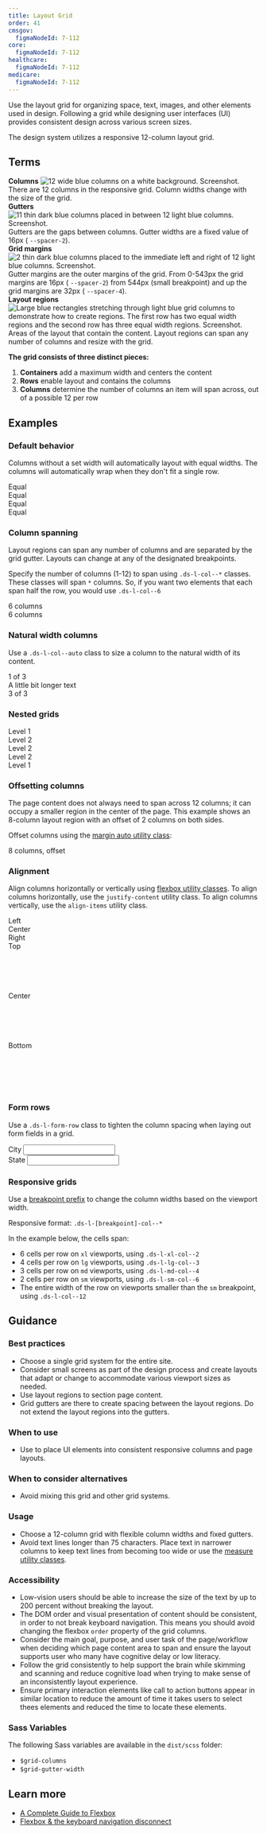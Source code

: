 ```yaml
---
title: Layout Grid
order: 41
cmsgov:
  figmaNodeId: 7-112
core:
  figmaNodeId: 7-112
healthcare:
  figmaNodeId: 7-112
medicare:
  figmaNodeId: 7-112
---
```



Use the layout grid for organizing space, text, images, and other elements used in design. Following a grid while designing user interfaces (UI) provides consistent design across various screen sizes.

The design system utilizes a responsive 12-column layout grid.

## Terms

<div>
  <div class="ds-l-row">
    <div class="ds-l-col--6 ds-u-margin-bottom--2">
      <strong>Columns</strong>
      <img
        alt="12 wide blue columns on a white background. Screenshot."
        src={columnsImg}
        class="ds-u-border--1"
      />
      <span class="ds-u-font-size--sm">
        There are 12 columns in the responsive grid. Column widths change with the size of the grid.
      </span>
    </div>
    <div class="ds-l-col--6 ds-u-margin-bottom--2">
      <strong>Gutters</strong>
      <img
        alt="11 thin dark blue columns placed in between 12 light blue columns. Screenshot."
        src={guttersImg}
        class="ds-u-border--1"
      />
      <span class="ds-u-font-size--sm">
        Gutters are the gaps between columns. Gutter widths are a fixed value of 16px (
        <code>--spacer-2</code>).
      </span>
    </div>
  </div>
  <div class="ds-l-row">
    <div class="ds-l-col--6 ds-u-margin-bottom--2">
      <strong>Grid margins</strong>
      <img
        alt="2 thin dark blue columns placed to the immediate left and right of 12 light blue columns. Screenshot."
        src={gridMarginsImg}
        class="ds-u-border--1"
      />
      <span class="ds-u-font-size--sm">
        Gutter margins are the outer margins of the grid. From 0-543px the grid margins are 16px (
        <code>--spacer-2</code>) from 544px (small breakpoint) and up the grid margins are 32px (
        <code>--spacer-4</code>).
      </span>
    </div>
    <div class="ds-l-col--6 ds-u-margin-bottom--2">
      <strong>Layout regions</strong>
      <img
        alt="Large blue rectangles stretching through light blue grid columns to demonstrate how to create regions. The first row has two equal width regions and the second row has three equal width regions. Screenshot."
        src={layoutRegionsImg}
        class="ds-u-border--1"
      />
      <span class="ds-u-font-size--sm">
        Areas of the layout that contain the content. Layout regions can span any number of columns
        and resize with the grid.
      </span>
    </div>
  </div>
</div>

**The grid consists of three distinct pieces:**

1. **Containers** add a maximum width and centers the content
1. **Rows** enable layout and contains the columns
1. **Columns** determine the number of columns an item will span across, out of a possible 12 per row

## Examples

### Default behavior

Columns without a set width will automatically layout with equal widths. The columns will automatically wrap when they don't fit a single row.

<EmbeddedExample>
  <section class="ds-l-container example-grid">
    <div class="ds-l-row">
      <div class="ds-l-col">Equal</div>
      <div class="ds-l-col">Equal</div>
      <div class="ds-l-col">Equal</div>
      <div class="ds-l-col">Equal</div>
    </div>
  </section>
</EmbeddedExample>

### Column spanning

Layout regions can span any number of columns and are separated by the grid gutter. Layouts can change at any of the designated breakpoints.

Specify the number of columns (1-12) to span using `.ds-l-col--*` classes. These classes will span `*` columns. So, if you want two elements that each span half the row, you would use `.ds-l-col--6`

<EmbeddedExample>
  <section class="ds-l-container example-grid">
    <div class="ds-l-row">
      <div class="ds-l-col--6">6 columns</div>
      <div class="ds-l-col--6">6 columns</div>
    </div>
  </section>
</EmbeddedExample>

### Natural width columns

Use a `.ds-l-col--auto` class to size a column to the natural width of its content.

<EmbeddedExample>
  <section class="ds-l-container example-grid">
    <div class="ds-l-row">
      <div class="ds-l-col--auto">1 of 3</div>
      <div class="ds-l-col--auto">A little bit longer text</div>
      <div class="ds-l-col--auto">3 of 3</div>
    </div>
  </section>
</EmbeddedExample>

### Nested grids

<EmbeddedExample>
  <section class="ds-l-container example-grid">
    <div class="ds-l-row">
      <div class="ds-l-col--9">
        Level 1
        <div class="ds-l-row">
          <article class="ds-l-col--4">Level 2</article>
          <article class="ds-l-col--4">Level 2</article>
          <article class="ds-l-col--4">Level 2</article>
        </div>
      </div>
      <div class="ds-l-col--3">Level 1</div>
    </div>
  </section>
</EmbeddedExample>

### Offsetting columns

The page content does not always need to span across 12 columns; it can occupy a smaller region in the center of the page. This example shows an 8-column layout region with an offset of 2 columns on both sides.

Offset columns using the [margin auto utility class](/utilities/margin/):

<EmbeddedExample>
  <section class="ds-l-container example-grid">
    <div class="ds-l-row">
      <div class="ds-l-col--8 ds-u-margin-left--auto ds-u-margin-right--auto">
        8 columns, offset
      </div>
    </div>
  </section>
</EmbeddedExample>

### Alignment

Align columns horizontally or vertically using [flexbox utility classes](/utilities/flexbox/). To align columns horizontally, use the `justify-content` utility class. To align columns vertically, use the `align-items` utility class.

<EmbeddedExample>
  <section class="ds-l-container example-grid">
    <div class="ds-l-row ds-u-justify-content--start ds-u-border--1 ds-u-padding--1 ds-u-margin-y--2">
      <div class="ds-l-col--3">Left</div>
    </div>
    <div class="ds-l-row ds-u-justify-content--center ds-u-border--1 ds-u-padding--1 ds-u-margin-y--2">
      <div class="ds-l-col--3">Center</div>
    </div>
    <div class="ds-l-row ds-u-justify-content--end ds-u-border--1 ds-u-padding--1 ds-u-margin-y--2">
      <div class="ds-l-col--3">Right</div>
    </div>
    <div
      class="ds-l-row ds-u-align-items--start ds-u-border--1 ds-u-padding--1 ds-u-margin-y--2"
      style="height: 100px"
    >
      <div class="ds-l-col--3">Top</div>
    </div>
    <div
      class="ds-l-row ds-u-align-items--center ds-u-border--1 ds-u-padding--1 ds-u-margin-y--2"
      style="height: 100px"
    >
      <div class="ds-l-col--3">Center</div>
    </div>
    <div
      class="ds-l-row ds-u-align-items--end ds-u-border--1 ds-u-padding--1 ds-u-margin-y--2"
      style="height: 100px"
    >
      <div class="ds-l-col--3">Bottom</div>
    </div>
  </section>
</EmbeddedExample>

### Form rows

Use a `.ds-l-form-row` class to tighten the column spacing when laying out form fields in a grid.

<EmbeddedExample>
  <section class="example-grid">
    <div class="ds-l-form-row">
      <div class="ds-l-col--auto">
        <label class="ds-c-label ds-u-margin-top--0" for="city">
          City
        </label>
        <input class="ds-c-field" type="text" id="city" name="city" />
      </div>
      <div class="ds-l-col--auto">
        <label class="ds-c-label ds-u-margin-top--0" for="state">
          State
        </label>
        <input class="ds-c-field" type="text" id="state" name="state" />
      </div>
    </div>
  </section>
</EmbeddedExample>

### Responsive grids

Use a [breakpoint prefix](/foundation/layout-grid/responsive-design/) to change the column widths based on the viewport width.

Responsive format: `.ds-l-[breakpoint]-col--*`

In the example below, the cells span:

- 6 cells per row on `xl` viewports, using `.ds-l-xl-col--2`
- 4 cells per row on `lg` viewports, using `.ds-l-lg-col--3`
- 3 cells per row on `md` viewports, using `.ds-l-md-col--4`
- 2 cells per row on `sm` viewports, using `.ds-l-sm-col--6`
- The entire width of the row on viewports smaller than the `sm` breakpoint, using `.ds-l-col--12`

<ResponsiveExample
  storyId="foundations-layout-grid--responsive-columns"
  title="Responsive layout grid example"
/>

## Guidance

### Best practices

- Choose a single grid system for the entire site.
- Consider small screens as part of the design process and create layouts that adapt or change to accommodate various viewport sizes as needed.
- Use layout regions to section page content.
- Grid gutters are there to create spacing between the layout regions. Do not extend the layout regions into the gutters.

### When to use

- Use to place UI elements into consistent responsive columns and page layouts.

### When to consider alternatives

- Avoid mixing this grid and other grid systems.

### Usage

- Choose a 12-column grid with flexible column widths and fixed gutters.
- Avoid text lines longer than 75 characters. Place text in narrower columns to keep text lines from becoming too wide or use the [measure utility classes](/utilities/text/measure).

### Accessibility

- Low-vision users should be able to increase the size of the text by up to 200 percent without breaking the layout.
- The DOM order and visual presentation of content should be consistent, in order to not break keyboard navigation. This means you should avoid changing the flexbox `order` property of the grid columns.
- Consider the main goal, purpose, and user task of the page/workflow when deciding which page content area to span and ensure the layout supports user who many have cognitive delay or low literacy.
- Follow the grid consistently to help support the brain while skimming and scanning and reduce cognitive load when trying to make sense of an inconsistently layout experience.
- Ensure primary interaction elements like call to action buttons appear in similar location to reduce the amount of time it takes users to select thees elements and reduced the time to locate these elements.

### Sass Variables

The following Sass variables are available in the `dist/scss` folder:

- `$grid-columns`
- `$grid-gutter-width`

## Learn more

- [A Complete Guide to Flexbox](https://css-tricks.com/snippets/css/a-guide-to-flexbox/)
- [Flexbox & the keyboard navigation disconnect](https://tink.uk/flexbox-the-keyboard-navigation-disconnect/)
